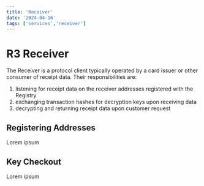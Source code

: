 ```yaml
---
title: 'Receiver'
date: '2024-04-16'
tags: ['services','receiver']
---
```


# R3 Receiver

The Receiver is a protocol client typically operated by a card issuer or other consumer of receipt data. Their responsibilities are:
1. listening for receipt data on the receiver addresses registered with the Registry
2. exchanging transaction hashes for decryption keys upon receiving data
3. decrypting and returning receipt data upon customer request

## Registering Addresses

Lorem ipsum

## Key Checkout

Lorem ipsum


